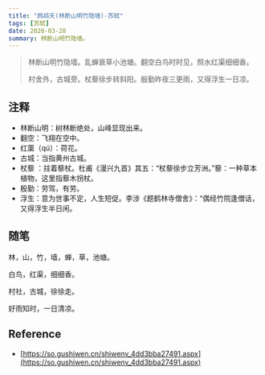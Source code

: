 ```yaml
---
title: "鹧鸪天(林断山明竹隐墙)-苏轼"
tags: [苏轼]
date: 2020-03-20
summary: 林断山明竹隐墙。
---
```


> 林断山明竹隐墙。乱蝉衰草小池塘。翻空白鸟时时见，照水红渠细细香。
> 
> 村舍外，古城旁。杖藜徐步转斜阳。殷勤昨夜三更雨，又得浮生一日凉。

## 注释

- 林断山明：树林断绝处，山峰显现出来。
- 翻空：飞翔在空中。
- 红蕖（qú）：荷花。
- 古城：当指黄州古城。
- 杖藜 ：拄着藜杖。杜甫《漫兴九首》其五：“杖藜徐步立芳洲。”藜：一种草本植物，这里指藜木拐杖。
- 殷勤：劳驾，有劳。
- 浮生：意为世事不定，人生短促。李涉《题鹤林寺僧舍》：“偶经竹院逢僧话，又得浮生半日闲。

## 随笔

林，山，竹，墙，蝉，草，池塘。

白鸟，红渠，细细香。

村社，古城，徐徐走。

好雨知时，一日清凉。

## Reference

- [https://so.gushiwen.cn/shiwenv_4dd3bba27491.aspx](https://so.gushiwen.cn/shiwenv_4dd3bba27491.aspx)
